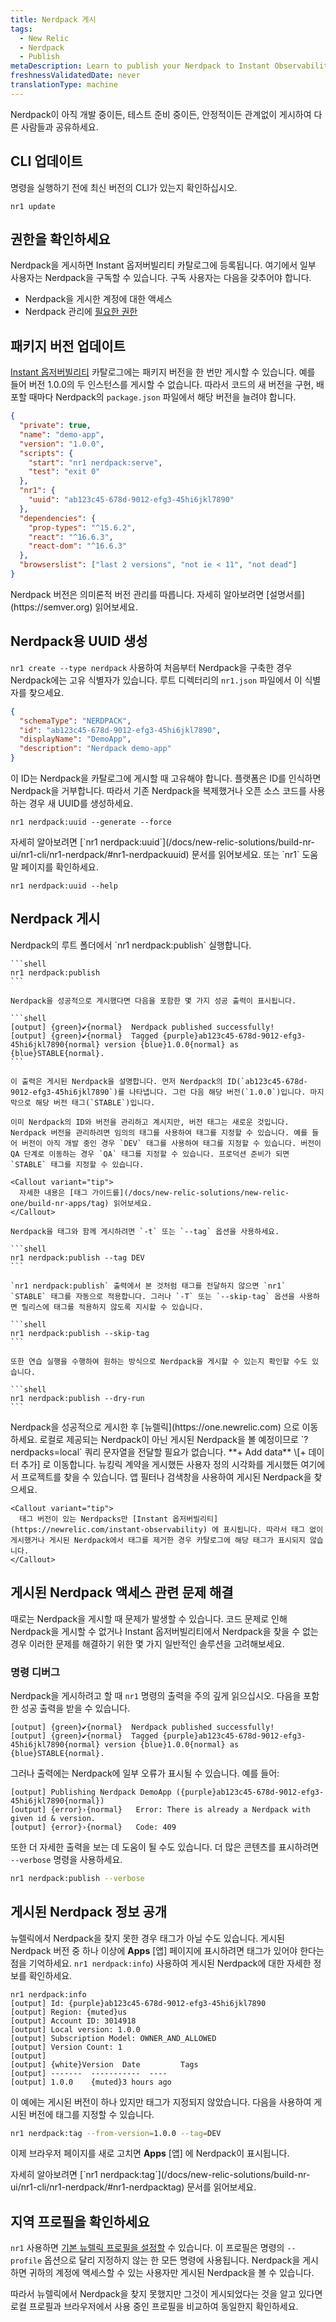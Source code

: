 ```yaml
---
title: Nerdpack 게시
tags:
  - New Relic
  - Nerdpack
  - Publish
metaDescription: Learn to publish your Nerdpack to Instant Observability.
freshnessValidatedDate: never
translationType: machine
---
```


Nerdpack이 아직 개발 중이든, 테스트 준비 중이든, 안정적이든 관계없이 게시하여 다른 사람들과 공유하세요.

## CLI 업데이트

명령을 실행하기 전에 최신 버전의 CLI가 있는지 확인하십시오.

```shell
nr1 update
```

## 권한을 확인하세요

Nerdpack을 게시하면 Instant 옵저버빌리티 카탈로그에 등록됩니다. 여기에서 일부 사용자는 Nerdpack을 구독할 수 있습니다. 구독 사용자는 다음을 갖추어야 합니다.

* Nerdpack을 게시한 계정에 대한 액세스
* Nerdpack 관리에 [필요한 권한](/docs/new-relic-solutions/new-relic-one/build-nr-apps/permission-manage-apps)

## 패키지 버전 업데이트

[Instant 옵저버빌리티](https://newrelic.com/instant-observability) 카탈로그에는 패키지 버전을 한 번만 게시할 수 있습니다. 예를 들어 버전 1.0.0의 두 인스턴스를 게시할 수 없습니다. 따라서 코드의 새 버전을 구현, 배포할 때마다 Nerdpack의 `package.json` 파일에서 해당 버전을 늘려야 합니다.

```json fileName=package.json lineHighlight=4
{
  "private": true,
  "name": "demo-app",
  "version": "1.0.0",
  "scripts": {
    "start": "nr1 nerdpack:serve",
    "test": "exit 0"
  },
  "nr1": {
    "uuid": "ab123c45-678d-9012-efg3-45hi6jkl7890"
  },
  "dependencies": {
    "prop-types": "^15.6.2",
    "react": "^16.6.3",
    "react-dom": "^16.6.3"
  },
  "browserslist": ["last 2 versions", "not ie < 11", "not dead"]
}
```

<Callout variant="tip">
  Nerdpack 버전은 의미론적 버전 관리를 따릅니다. 자세히 알아보려면 [설명서를](https://semver.org) 읽어보세요.
</Callout>

## Nerdpack용 UUID 생성

`nr1 create --type nerdpack` 사용하여 처음부터 Nerdpack을 구축한 경우 Nerdpack에는 고유 식별자가 있습니다. 루트 디렉터리의 `nr1.json` 파일에서 이 식별자를 찾으세요.

```json fileName=nr1.json lineHighlight=3
{
  "schemaType": "NERDPACK",
  "id": "ab123c45-678d-9012-efg3-45hi6jkl7890",
  "displayName": "DemoApp",
  "description": "Nerdpack demo-app"
}
```

이 ID는 Nerdpack을 카탈로그에 게시할 때 고유해야 합니다. 플랫폼은 ID를 인식하면 Nerdpack을 거부합니다. 따라서 기존 Nerdpack을 복제했거나 오픈 소스 코드를 사용하는 경우 새 UUID를 생성하세요.

```shell
nr1 nerdpack:uuid --generate --force
```

<Callout variant="tip">
  자세히 알아보려면 [`nr1 nerdpack:uuid`](/docs/new-relic-solutions/build-nr-ui/nr1-cli/nr1-nerdpack/#nr1-nerdpackuuid) 문서를 읽어보세요. 또는 `nr1` 도움말 페이지를 확인하세요.

  ```shell
  nr1 nerdpack:uuid --help
  ```
</Callout>

## Nerdpack 게시

<Steps>
  <Step>
    Nerdpack의 루트 폴더에서 `nr1 nerdpack:publish` 실행합니다.

    ```shell
    nr1 nerdpack:publish
    ```

    Nerdpack을 성공적으로 게시했다면 다음을 포함한 몇 가지 성공 출력이 표시됩니다.

    ```shell
    [output] {green}✔{normal}  Nerdpack published successfully!
    [output] {green}✔{normal}  Tagged {purple}ab123c45-678d-9012-efg3-45hi6jkl7890{normal} version {blue}1.0.0{normal} as {blue}STABLE{normal}.
    ```

    이 출력은 게시된 Nerdpack을 설명합니다. 먼저 Nerdpack의 ID(`ab123c45-678d-9012-efg3-45hi6jkl7890`)를 나타냅니다. 그런 다음 해당 버전(`1.0.0`)입니다. 마지막으로 해당 버전 태그(`STABLE`)입니다.

    이미 Nerdpack의 ID와 버전을 관리하고 계시지만, 버전 태그는 새로운 것입니다. Nerdpack 버전을 관리하려면 임의의 태그를 사용하여 태그를 지정할 수 있습니다. 예를 들어 버전이 아직 개발 중인 경우 `DEV` 태그를 사용하여 태그를 지정할 수 있습니다. 버전이 QA 단계로 이동하는 경우 `QA` 태그를 지정할 수 있습니다. 프로덕션 준비가 되면 `STABLE` 태그를 지정할 수 있습니다.

    <Callout variant="tip">
      자세한 내용은 [태그 가이드를](/docs/new-relic-solutions/new-relic-one/build-nr-apps/tag) 읽어보세요.
    </Callout>

    Nerdpack을 태그와 함께 게시하려면 `-t` 또는 `--tag` 옵션을 사용하세요.

    ```shell
    nr1 nerdpack:publish --tag DEV
    ```

    `nr1 nerdpack:publish` 출력에서 본 것처럼 태그를 전달하지 않으면 `nr1` `STABLE` 태그를 자동으로 적용합니다. 그러나 `-T` 또는 `--skip-tag` 옵션을 사용하면 릴리스에 태그를 적용하지 않도록 지시할 수 있습니다.

    ```shell
    nr1 nerdpack:publish --skip-tag
    ```

    또한 연습 실행을 수행하여 원하는 방식으로 Nerdpack을 게시할 수 있는지 확인할 수도 있습니다.

    ```shell
    nr1 nerdpack:publish --dry-run
    ```
  </Step>

  <Step>
    Nerdpack을 성공적으로 게시한 후 [뉴렐릭](https://one.newrelic.com) 으로 이동하세요. 로컬로 제공되는 Nerdpack이 아닌 게시된 Nerdpack을 볼 예정이므로 `?nerdpacks=local` 쿼리 문자열을 전달할 필요가 없습니다.
  </Step>

  <Step>
    **+ Add data** \[+ 데이터 추가] 로 이동합니다. 뉴킹릭 계약을 게시했든 사용자 정의 시각화를 게시했든 여기에서 프로젝트를 찾을 수 있습니다.
  </Step>

  <Step>
    앱 필터나 검색창을 사용하여 게시된 Nerdpack을 찾으세요.

    <Callout variant="tip">
      태그 버전이 있는 Nerdpacks만 [Instant 옵저버빌리티](https://newrelic.com/instant-observability) 에 표시됩니다. 따라서 태그 없이 게시했거나 게시된 Nerdpack에서 태그를 제거한 경우 카탈로그에 해당 태그가 표시되지 않습니다.
    </Callout>
  </Step>
</Steps>

## 게시된 Nerdpack 액세스 관련 문제 해결

때로는 Nerdpack을 게시할 때 문제가 발생할 수 있습니다. 코드 문제로 인해 Nerdpack을 게시할 수 없거나 Instant 옵저버빌리티에서 Nerdpack을 찾을 수 없는 경우 이러한 문제를 해결하기 위한 몇 가지 일반적인 솔루션을 고려해보세요.

### 명령 디버그

Nerdpack을 게시하려고 할 때 `nr1` 명령의 출력을 주의 깊게 읽으십시오. 다음을 포함한 성공 출력을 받을 수 있습니다.

```shell
[output] {green}✔{normal}  Nerdpack published successfully!
[output] {green}✔{normal}  Tagged {purple}ab123c45-678d-9012-efg3-45hi6jkl7890{normal} version {blue}1.0.0{normal} as {blue}STABLE{normal}.
```

그러나 출력에는 Nerdpack에 일부 오류가 표시될 수 있습니다. 예를 들어:

```shell
[output] Publishing Nerdpack DemoApp ({purple}ab123c45-678d-9012-efg3-45hi6jkl7890{normal})
[output] {error}›{normal}   Error: There is already a Nerdpack with given id & version.
[output] {error}›{normal}   Code: 409
```

또한 더 자세한 출력을 보는 데 도움이 될 수도 있습니다. 더 많은 콘텐츠를 표시하려면 `--verbose` 명령을 사용하세요.

```sh
nr1 nerdpack:publish --verbose
```

## 게시된 Nerdpack 정보 공개

뉴렐릭에서 Nerdpack을 찾지 못한 경우 태그가 아닐 수도 있습니다. 게시된 Nerdpack 버전 중 하나 이상에 **Apps** \[앱] 페이지에 표시하려면 태그가 있어야 한다는 점을 기억하세요. `nr1 nerdpack:info`) 사용하여 게시된 Nerdpack에 대한 자세한 정보를 확인하세요.

```shell
nr1 nerdpack:info
[output] Id: {purple}ab123c45-678d-9012-efg3-45hi6jkl7890
[output] Region: {muted}us
[output] Account ID: 3014918
[output] Local version: 1.0.0
[output] Subscription Model: OWNER_AND_ALLOWED
[output] Version Count: 1
[output]
[output] {white}Version  Date         Tags
[output] -------  -----------  ----
[output] 1.0.0    {muted}3 hours ago
```

이 예에는 게시된 버전이 하나 있지만 태그가 지정되지 않았습니다. 다음을 사용하여 게시된 버전에 태그를 지정할 수 있습니다.

```sh
nr1 nerdpack:tag --from-version=1.0.0 --tag=DEV
```

이제 브라우저 페이지를 새로 고치면 **Apps** \[앱] 에 Nerdpack이 표시됩니다.

<Callout variant="tip">
  자세히 알아보려면 [`nr1 nerdpack:tag`](/docs/new-relic-solutions/build-nr-ui/nr1-cli/nr1-nerdpack/#nr1-nerdpacktag) 문서를 읽어보세요.
</Callout>

## 지역 프로필을 확인하세요

`nr1` 사용하면 [기본 뉴렐릭 프로필을 설정할](/docs/new-relic-solutions/build-nr-ui/nr1-cli/nr1-common/#nr1-profiles) 수 있습니다. 이 프로필은 명령의 `--profile` 옵션으로 달리 지정하지 않는 한 모든 명령에 사용됩니다. Nerdpack을 게시하면 귀하의 계정에 액세스할 수 있는 사용자만 게시된 Nerdpack을 볼 수 있습니다.

따라서 뉴렐릭에서 Nerdpack을 찾지 못했지만 그것이 게시되었다는 것을 알고 있다면 로컬 프로필과 브라우저에서 사용 중인 프로필을 비교하여 동일한지 확인하세요.